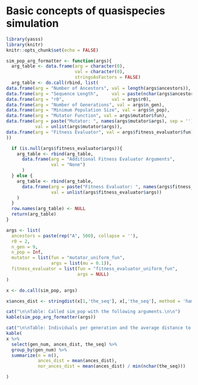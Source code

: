 # Basic concepts of quasispecies simulation

```r
library(yasss)
library(knitr)
knitr::opts_chunk$set(echo = FALSE)
```

```r
sim_pop_arg_formatter <- function(args){
  arg_table <- data.frame(arg = character(0),
                          val = character(0),
                          stringsAsFactors = FALSE)
  arg_table <- do.call(rbind, list(
data.frame(arg = "Number of Ancestors", val = length(args$ancestors)),
data.frame(arg = "Sequence Length",     val = paste(nchar(args$ancestors), collapse = ', ')),
data.frame(arg = "r0",                  val = args$r0),
data.frame(arg = "Number of Generations", val = args$n_gen),
data.frame(arg = "Minimum Population Size", val = args$n_pop),
data.frame(arg = "Mutator Function", val = args$mutator$fun),
data.frame(arg = paste("Mutator: ", names(args$mutator$args), sep = ''),
           val = unlist(args$mutator$args)),
data.frame(arg = "Fitness Evaluator", val = args$fitness_evaluator$fun)
))

  if (is.null(args$fitness_evaluator$args)){
    arg_table <- rbind(arg_table,
      data.frame(arg = "Additional Fitness Evaluator Arguments",
                 val = "None")
      )
  } else {
    arg_table <- rbind(arg_table,
      data.frame(arg = paste("Fitness Evaluator: ", names(args$fitness_evaluator$args), sep = ''),
                 val = unlist(args$fitness_evaluator$args))
    )
  }
  row.names(arg_table) <- NULL
  return(arg_table)
}
```

```r
args <- list(
  ancestors = paste(rep("A", 500), collapse = ''),
  r0 = 2,
  n_gen = 9,
  n_pop = Inf,
  mutator = list(fun = "mutator_uniform_fun",
                 args = list(mu = 0.1)),
  fitness_evaluator = list(fun = "fitness_evaluator_uniform_fun",
                           args = NULL)
)

x <- do.call(sim_pop, args)

x$ances_dist <- stringdist(x[1,'the_seq'], x[,'the_seq'], method = 'hamming')

cat("\n\nTable: Called sim_pop with the following arguments.\n\n")
kable(sim_pop_arg_formatter(args))

cat("\n\nTable: Individuals per generation and the average distance to the original ancestor for the generation.\n\n")
kable(
x %>% 
  select(gen_num, ances_dist, the_seq) %>% 
  group_by(gen_num) %>%
  summarize(n = n(),
            ances_dist = mean(ances_dist),
            nor_ances_dist = mean(ances_dist) / min(nchar(the_seq)))

)
```

